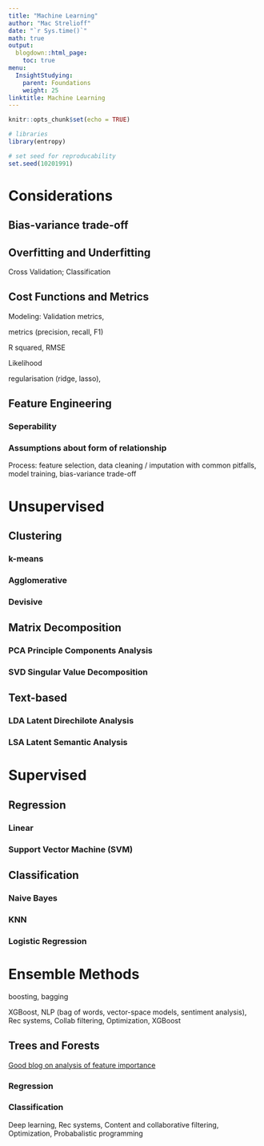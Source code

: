```yaml
---
title: "Machine Learning"
author: "Mac Strelioff"
date: "`r Sys.time()`"
math: true
output:
  blogdown::html_page:
    toc: true
menu:
  InsightStudying:
    parent: Foundations
    weight: 25
linktitle: Machine Learning
---
```


```r
knitr::opts_chunk$set(echo = TRUE)

# libraries
library(entropy)

# set seed for reproducability
set.seed(10201991)
```

# Considerations

## Bias-variance trade-off

## Overfitting and Underfitting

Cross Validation; Classification

## Cost Functions and Metrics

Modeling: Validation metrics, 

metrics (precision, recall, F1)

R squared, RMSE

Likelihood

regularisation (ridge, lasso), 

## Feature Engineering

### Seperability

### Assumptions about form of relationship

Process: feature selection, data cleaning / imputation with common pitfalls, model training, bias-variance trade-off

# Unsupervised

## Clustering

### k-means

### Agglomerative

### Devisive

## Matrix Decomposition

### PCA Principle Components Analysis

### SVD Singular Value Decomposition

## Text-based

### LDA Latent Direchilote Analysis

### LSA Latent Semantic Analysis

# Supervised

## Regression

### Linear

### Support Vector Machine (SVM)

## Classification

### Naive Bayes

### KNN

### Logistic Regression

# Ensemble Methods

boosting, bagging

XGBoost, NLP (bag of words, vector-space models, sentiment analysis), Rec systems, Collab filtering, Optimization, XGBoost

## Trees and Forests

[Good blog on analysis of feature importance](https://towardsdatascience.com/explaining-feature-importance-by-example-of-a-random-forest-d9166011959e)



### Regression

### Classification


Deep learning, Rec systems, Content and collaborative filtering, Optimization, Probabalistic programming







